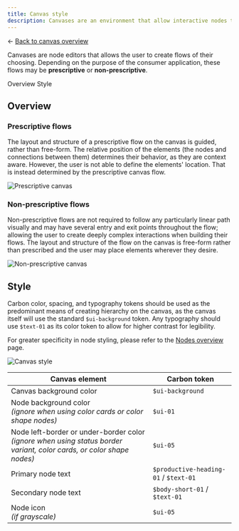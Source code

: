 ```yaml
---
title: Canvas style
description: Canvases are an environment that allow interactive nodes to connect to one another. They are often drag-and-drop interfaces but are not limited to only that definition.
---
```


<- [Back to canvas overview](https://pages.github.ibm.com/cdai-design/pal/patterns/canvas/index) 

<PageDescription>

Canvases are node editors that allows the user to create flows of their choosing. Depending on the purpose of the consumer application, these flows may be **prescriptive** or **non-prescriptive**.

</PageDescription>

<AnchorLinks>
  <AnchorLink>Overview</AnchorLink>
  <AnchorLink>Style</AnchorLink>
</AnchorLinks>

## Overview

### Prescriptive flows

The layout and structure of a prescriptive flow on the canvas is guided, rather than free-form. The relative position of the elements (the nodes and connections between them) determines their behavior, as they are context aware. However, the user is not able to define the elements' location. That is instead determined by the prescriptive canvas flow.


<Row>
  <Column colMd={8} colLg={12}>

![Prescriptive canvas](/images/prescriptiveCanvas.svg)

  </Column>
</Row>

### Non-prescriptive flows

Non-prescriptive flows are not required to follow any particularly linear path visually and may have several entry and exit points throughout the flow; allowing the user to create deeply complex interactions when building their flows. The layout and structure of the flow on the canvas is free-form rather than prescribed and the user may place elements wherever they desire.

<Row>
  <Column colMd={8} colLg={12}>

![Non-prescriptive canvas](/images/non-prescriptiveCanvas.svg)

  </Column>
</Row>


## Style

Carbon color, spacing, and typography tokens should be used as the predominant means of creating hierarchy on the canvas, as the canvas itself will use the standard `$ui-background` token. Any typography should use `$text-01` as its color token to allow for higher contrast for legibility.

For greater specificity in node styling, please refer to the [Nodes overview](nodes/nodes-overview) page.

<Row>
  <Column colMd={8} colLg={8}>

![Canvas style](/images/canvasStyle.svg)

  </Column>
</Row>

 |   Canvas element      |      Carbon token     |  
| ------------- | ----------- | 
| Canvas background color     | `$ui-background` | 
| Node background color<br />_(ignore when using color cards or color shape nodes)_    | `$ui-01` | 
| Node left-border or under-border color <br /> _(ignore when using status border variant, color cards, or color shape nodes)_    | `$ui-05` | 
| Primary node text |   `$productive-heading-01` / `$text-01`  |   
| Secondary node text |   `$body-short-01` / `$text-01`  |  
| Node icon<br />_(if grayscale)_ |   `$ui-05`  |   
